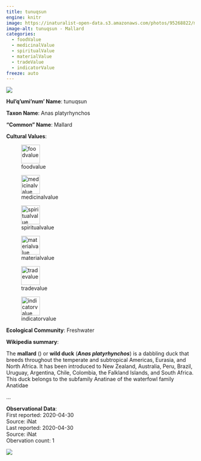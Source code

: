 ```yaml
---
title: tunuqsun
engine: knitr
image: https://inaturalist-open-data.s3.amazonaws.com/photos/95268822/medium.jpg
image-alt: tunuqsun - Mallard
categories:
  - foodValue
  - medicinalValue
  - spiritualValue
  - materialValue
  - tradeValue
  - indicatorValue
freeze: auto
---
```

![](https://inaturalist-open-data.s3.amazonaws.com/photos/95268822/medium.jpg){fig-alt="tunuqsun - Mallard"}

**Hul'q'umi'num' Name**: tunuqsun



**Taxon Name**: Anas platyrhynchos

**"Common" Name**: Mallard

**Cultural Values**:  

::: {layout-nrow=1 style="width:60%"}
![foodvalue](/files/foodvalue.svg){width=50px}

![medicinalvalue](/files/medicinalvalue.svg){width=50px}

![spiritualvalue](/files/spiritualvalue.svg){width=50px}

![materialvalue](/files/materialvalue.svg){width=50px}

![tradevalue](/files/tradevalue.svg){width=50px}

![indicatorvalue](/files/indicatorvalue.svg){width=50px}
:::

**Ecological Community**: Freshwater

**Wikipedia summary**:  
<p class="mw-empty-elt">


<p>The <b>mallard</b> (<span></span>) or <b>wild duck</b> (<i><b>Anas platyrhynchos</b></i>) is a dabbling duck that breeds throughout the temperate and subtropical Americas, Eurasia, and North Africa. It has been introduced to New Zealand, Australia, Peru, Brazil, Uruguay, Argentina, Chile, Colombia, the Falkland Islands, and South Africa. This duck belongs to the subfamily Anatinae of the waterfowl family Anatidae</p>...

**Observational Data**:   
First reported: 2020-04-30  
Source: iNat  
Last reported: 2020-04-30  
Source: iNat  
Obervation count: 1

![](community_dist.png)
